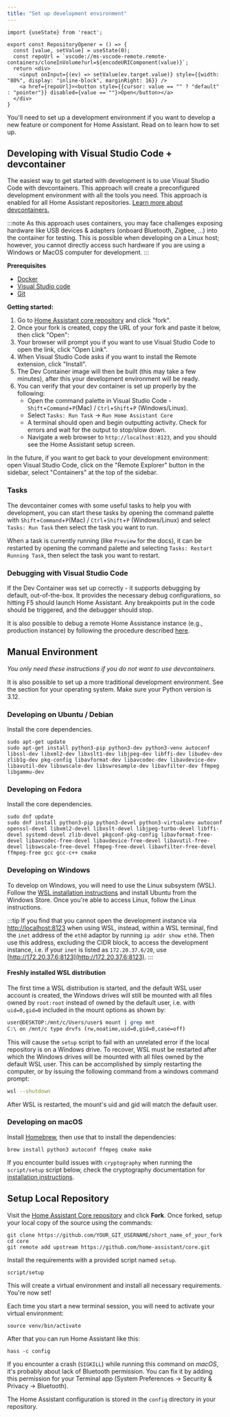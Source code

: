 ```yaml
---
title: "Set up development environment"
---
```


```mdx-code-block
import {useState} from 'react';

export const RepositoryOpener = () => {
  const [value, setValue] = useState(0);
  const repoUrl = `vscode://ms-vscode-remote.remote-containers/cloneInVolume?url=${encodeURIComponent(value)}`;
  return <div>
    <input onInput={(ev) => setValue(ev.target.value)} style={{width: "80%", display: "inline-block", marginRight: 16}} />
    <a href={repoUrl}><button style={{cursor: value == "" ? "default" : "pointer"}} disabled={value == ""}>Open</button></a>
  </div>
}
```

You'll need to set up a development environment if you want to develop a new feature or component for Home Assistant. Read on to learn how to set up.

## Developing with Visual Studio Code + devcontainer

The easiest way to get started with development is to use Visual Studio Code with devcontainers. This approach will create a preconfigured development environment with all the tools you need. This approach is enabled for all Home Assistant repositories. [Learn more about devcontainers.](https://code.visualstudio.com/docs/devcontainers/containers)

:::note
As this approach uses containers, you may face challenges exposing hardware like USB devices & adapters (onboard Bluetooth, Zigbee, ...) into the container for testing. This is possible when developing on a Linux host; however, you cannot directly access such hardware if you are using a Windows or MacOS computer for development.
:::

**Prerequisites**

- [Docker](https://docs.docker.com/get-docker/)
- [Visual Studio code](https://code.visualstudio.com/)
- [Git](https://git-scm.com/)

**Getting started:**

1. Go to [Home Assistant core repository](https://github.com/home-assistant/core) and click "fork".
2. Once your fork is created, copy the URL of your fork and paste it below, then click "Open":
   <RepositoryOpener />
3. Your browser will prompt you if you want to use Visual Studio Code to open the link, click "Open Link".
4. When Visual Studio Code asks if you want to install the Remote extension, click "Install".
5. The Dev Container image will then be built (this may take a few minutes), after this your development environment will be ready.
6. You can verify that your dev container is set up properly by the following:
    * Open the command palette in Visual Studio Code - `Shift`+`Command`+`P`(Mac) / `Ctrl`+`Shift`+`P` (Windows/Linux).
    * Select `Tasks: Run Task` -> `Run Home Assistant Core`
    * A terminal should open and begin outputting activity. Check for errors and wait for the output to stop/slow down.
    * Navigate a web browser to `http://localhost:8123`, and you should see the Home Assistant setup screen.

In the future, if you want to get back to your development environment: open Visual Studio Code, click on the "Remote Explorer" button in the sidebar, select "Containers" at the top of the sidebar.

### Tasks

The devcontainer comes with some useful tasks to help you with development, you can start these tasks by opening the command palette with `Shift`+`Command`+`P`(Mac) / `Ctrl`+`Shift`+`P` (Windows/Linux) and select `Tasks: Run Task` then select the task you want to run.

When a task is currently running (like `Preview` for the docs), it can be restarted by opening the command palette and selecting `Tasks: Restart Running Task`, then select the task you want to restart.

### Debugging with Visual Studio Code

If the Dev Container was set up correctly - it supports debugging by default, out-of-the-box. It provides the necessary debug configurations, so hitting F5 should launch Home Assistant. Any breakpoints put in the code should be triggered, and the debugger should stop. 

It is also possible to debug a remote Home Assistance instance (e.g., production instance) by following the procedure described [here](https://www.home-assistant.io/integrations/debugpy/).

## Manual Environment

_You only need these instructions if you do not want to use devcontainers._

It is also possible to set up a more traditional development environment. See the section for your operating system. Make sure your Python version is 3.12.

### Developing on Ubuntu / Debian

Install the core dependencies.

```shell
sudo apt-get update
sudo apt-get install python3-pip python3-dev python3-venv autoconf libssl-dev libxml2-dev libxslt1-dev libjpeg-dev libffi-dev libudev-dev zlib1g-dev pkg-config libavformat-dev libavcodec-dev libavdevice-dev libavutil-dev libswscale-dev libswresample-dev libavfilter-dev ffmpeg libgammu-dev
```

### Developing on Fedora

Install the core dependencies.

```shell
sudo dnf update
sudo dnf install python3-pip python3-devel python3-virtualenv autoconf openssl-devel libxml2-devel libxslt-devel libjpeg-turbo-devel libffi-devel systemd-devel zlib-devel pkgconf-pkg-config libavformat-free-devel libavcodec-free-devel libavdevice-free-devel libavutil-free-devel libswscale-free-devel ffmpeg-free-devel libavfilter-free-devel ffmpeg-free gcc gcc-c++ cmake
```

### Developing on Windows

To develop on Windows, you will need to use the Linux subsystem (WSL). Follow the [WSL installation instructions](https://learn.microsoft.com/windows/wsl/install) and install Ubuntu from the Windows Store. Once you're able to access Linux, follow the Linux instructions.

:::tip
If you find that you cannot open the development instance via [http://localhost:8123](http://localhost:8123) when using WSL, instead, within a WSL terminal, find the `inet` address of the `eth0` adaptor by running `ip addr show eth0`. Then use this address, excluding the CIDR block, to access the development instance, i.e. if your `inet` is listed as `172.20.37.6/20`, use [http://172.20.37.6:8123](http://172.20.37.6:8123).
:::

#### Freshly installed WSL distribution

The first time a WSL distribution is started, and the default WSL user account is created, the Windows drives will still be mounted with all files owned by `root:root` instead of owned by the default user, i.e. with `uid=0,gid=0` included in the mount options as shown by:

```bash
user@DESKTOP:/mnt/c/Users/user$ mount | grep mnt
C:\ on /mnt/c type drvfs (rw,noatime,uid=0,gid=0,case=off)
```

This will cause the `setup` script to fail with an unrelated error if the local repository is on a Windows drive. To recover, WSL must be restarted after which the Windows drives will be mounted with all files owned by the default WSL user. This can be accomplished by simply restarting the computer, or by issuing the following command from a windows command prompt:

```bash
wsl --shutdown
```

After WSL is restarted, the mount's uid and gid will match the default user.

### Developing on macOS

Install [Homebrew](https://brew.sh/), then use that to install the dependencies:

```shell
brew install python3 autoconf ffmpeg cmake make
```

If you encounter build issues with `cryptography` when running the `script/setup` script below, check the cryptography documentation for [installation instructions](https://cryptography.io/en/latest/installation/#building-cryptography-on-macos).

## Setup Local Repository

Visit the [Home Assistant Core repository](https://github.com/home-assistant/core) and click **Fork**.
Once forked, setup your local copy of the source using the commands:

```shell
git clone https://github.com/YOUR_GIT_USERNAME/short_name_of_your_fork
cd core
git remote add upstream https://github.com/home-assistant/core.git
```

Install the requirements with a provided script named `setup`.

```shell
script/setup
```

This will create a virtual environment and install all necessary requirements. You're now set!

Each time you start a new terminal session, you will need to activate your virtual environment:

```shell
source venv/bin/activate
```

After that you can run Home Assistant like this:

```shell
hass -c config
```

If you encounter a crash (`SIGKILL`) while running this command on *macOS*, it's probably about lack of Bluetooth permission. You can fix it by adding this permission for your Terminal app (System Preferences -> Security & Privacy -> Bluetooth).

The Home Assistant configuration is stored in the `config` directory in your repository.
